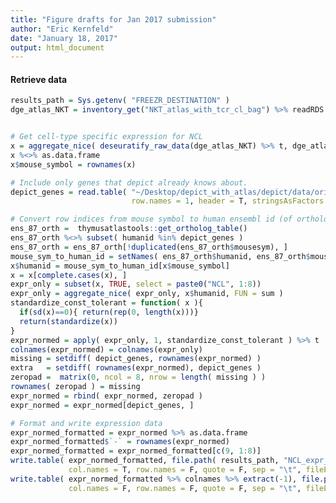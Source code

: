 ```yaml
---
title: "Figure drafts for Jan 2017 submission"
author: "Eric Kernfeld"
date: "January 18, 2017"
output: html_document
---
```


#### Retrieve data

```r
results_path = Sys.getenv( "FREEZR_DESTINATION" )
dge_atlas_NKT = inventory_get("NKT_atlas_with_tcr_cl_bag") %>% readRDS


# Get cell-type specific expression for NCL
x = aggregate_nice( deseuratify_raw_data(dge_atlas_NKT) %>% t, dge_atlas_NKT@ident, FUN = sum ) %>% t
x %<>% as.data.frame
x$mouse_symbol = rownames(x)

# Include only genes that depict already knows about.
depict_genes = read.table( "~/Desktop/depict_with_atlas/depict/data/original/GPL570EnsemblGeneExpressionPerTissue_DEPICT20130820_z.txt", 
                           row.names = 1, header = T, stringsAsFactors = F, sep = "\t" ) %>% rownames

# Convert row indices from mouse symbol to human ensembl id (of ortholog).
ens_87_orth =  thymusatlastools::get_ortholog_table()
ens_87_orth %<>% subset( humanid %in% depict_genes )
ens_87_orth = ens_87_orth[!duplicated(ens_87_orth$mousesym), ]
mouse_sym_to_human_id = setNames( ens_87_orth$humanid, ens_87_orth$mousesym ) 
x$humanid = mouse_sym_to_human_id[x$mouse_symbol]
x = x[complete.cases(x), ]
expr_only = subset(x, TRUE, select = paste0("NCL", 1:8))
expr_only = aggregate_nice( expr_only, x$humanid, FUN = sum ) 
standardize_const_tolerant = function( x ){
  if(sd(x)==0){ return(rep(0, length(x)))}
  return(standardize(x))
}
expr_normed = apply( expr_only, 1, standardize_const_tolerant ) %>% t
colnames(expr_normed) = colnames(expr_only)
missing = setdiff( depict_genes, rownames(expr_normed) )
extra   = setdiff( rownames(expr_normed), depict_genes )
zeropad =  matrix(0, ncol = 8, nrow = length( missing ) )
rownames( zeropad ) = missing
expr_normed = rbind( expr_normed, zeropad )
expr_normed = expr_normed[depict_genes, ]

# Format and write expression data
expr_normed_formatted = expr_normed %>% as.data.frame
expr_normed_formatted$`-` = rownames(expr_normed)
expr_normed_formatted = expr_normed_formatted[c(9, 1:8)]
write.table( expr_normed_formatted, file.path( results_path, "NCL_expr_gene_z.txt" ),
             col.names = T, row.names = F, quote = F, sep = "\t", fileEncoding = "ascii" )
write.table( expr_normed_formatted %>% colnames %>% extract(-1), file.path( results_path, "NCL_tissue_mapping.txt" ),
             col.names = F, row.names = F, quote = F, sep = "\t", fileEncoding = "ascii" )

```


